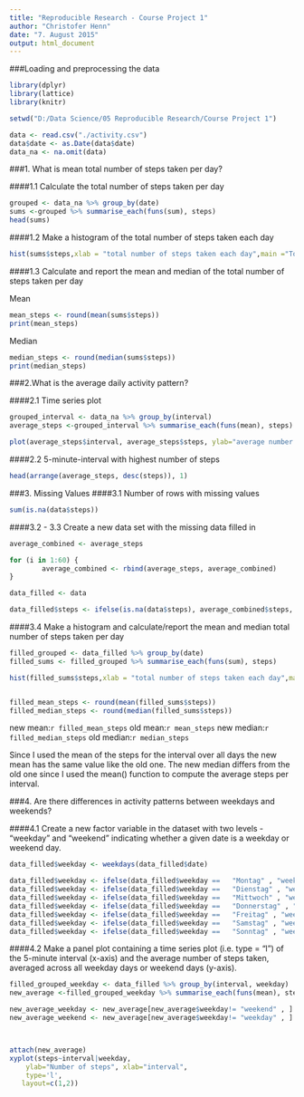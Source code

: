 ```yaml
---
title: "Reproducible Research - Course Project 1"
author: "Christofer Henn"
date: "7. August 2015"
output: html_document
---
```




###Loading and preprocessing the data
```r
library(dplyr)
library(lattice) 
library(knitr)

setwd("D:/Data Science/05 Reproducible Research/Course Project 1")

data <- read.csv("./activity.csv")
data$date <- as.Date(data$date)
data_na <- na.omit(data)
```

###1. What is mean total number of steps taken per day?



####1.1 Calculate the total number of steps taken per day

```r
grouped <- data_na %>% group_by(date)
sums <-grouped %>% summarise_each(funs(sum), steps)
head(sums)

```
####1.2 Make a histogram of the total number of steps taken each day

```r
hist(sums$steps,xlab = "total number of steps taken each day",main ="Total Steps Per Day", col = "red")
```

####1.3 Calculate and report the mean and median of the total number of steps taken per day

Mean
```r
mean_steps <- round(mean(sums$steps))
print(mean_steps)

```
Median
```r
median_steps <- round(median(sums$steps))
print(median_steps)
```


###2.What is the average daily activity pattern?

####2.1 Time series plot 
```r

grouped_interval <- data_na %>% group_by(interval)
average_steps <-grouped_interval %>% summarise_each(funs(mean), steps)

plot(average_steps$interval, average_steps$steps, ylab="average number of steps", xlab="5 minute interval", type = "l", main = "Time Series Plot") 
```

####2.2 5-minute-interval with highest number of steps

```r
head(arrange(average_steps, desc(steps)), 1)


```

###3. Missing Values
####3.1 Number of rows with missing values
```r
sum(is.na(data$steps))
```

####3.2 - 3.3 Create a new data set with the missing data filled in
```r

average_combined <- average_steps

for (i in 1:60) {
        average_combined <- rbind(average_steps, average_combined)
}

data_filled <- data

data_filled$steps <- ifelse(is.na(data$steps), average_combined$steps, data_filled$steps)
```

####3.4 Make a histogram and calculate/report the mean and median total number of steps taken per day
```r
filled_grouped <- data_filled %>% group_by(date)
filled_sums <- filled_grouped %>% summarise_each(funs(sum), steps)

hist(filled_sums$steps,xlab = "total number of steps taken each day",main ="Total Steps Per Day", col = "red")


filled_mean_steps <- round(mean(filled_sums$steps))
filled_median_steps <- round(median(filled_sums$steps))


```
new mean:`r filled_mean_steps`
old mean:`r mean_steps`
new median:`r filled_median_steps`
old median:`r median_steps`

Since I used the mean of the steps for the interval over all days the new mean has the same value like the old one. The new median differs from the old one since I used the mean() function to compute the average steps per interval.


###4. Are there differences in activity patterns between weekdays and weekends? 

####4.1 Create a new factor variable in the dataset with two levels - "weekday" and "weekend" indicating whether a given date is a weekday or weekend day.


```r

data_filled$weekday <- weekdays(data_filled$date)

data_filled$weekday <- ifelse(data_filled$weekday ==   "Montag" , "weekday" , data_filled$weekday)
data_filled$weekday <- ifelse(data_filled$weekday ==   "Dienstag" , "weekday" , data_filled$weekday)
data_filled$weekday <- ifelse(data_filled$weekday ==   "Mittwoch" , "weekday" , data_filled$weekday)
data_filled$weekday <- ifelse(data_filled$weekday ==   "Donnerstag" , "weekday" , data_filled$weekday)
data_filled$weekday <- ifelse(data_filled$weekday ==   "Freitag" , "weekday" , data_filled$weekday)
data_filled$weekday <- ifelse(data_filled$weekday ==   "Samstag" , "weekend" , data_filled$weekday)
data_filled$weekday <- ifelse(data_filled$weekday ==   "Sonntag" , "weekend" , data_filled$weekday)


```
####4.2 Make a panel plot containing a time series plot (i.e. type = "l") of the 5-minute interval (x-axis) and the average number of steps taken, averaged across all weekday days or weekend days (y-axis).

```r

filled_grouped_weekday <- data_filled %>% group_by(interval, weekday)
new_average <-filled_grouped_weekday %>% summarise_each(funs(mean), steps)

new_average_weekday <- new_average[new_average$weekday!= "weekend" , ]
new_average_weekend <- new_average[new_average$weekday!= "weekday" , ]



attach(new_average)
xyplot(steps~interval|weekday,
  	ylab="Number of steps", xlab="interval", 
    type='l',
   layout=c(1,2))
```
